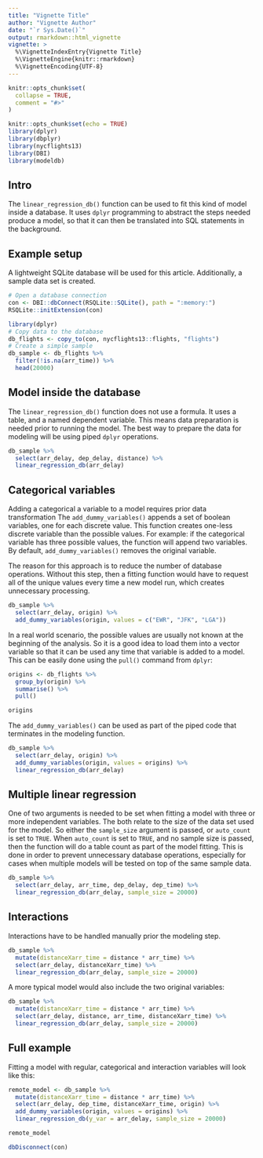 ```yaml
---
title: "Vignette Title"
author: "Vignette Author"
date: "`r Sys.Date()`"
output: rmarkdown::html_vignette
vignette: >
  %\VignetteIndexEntry{Vignette Title}
  %\VignetteEngine{knitr::rmarkdown}
  %\VignetteEncoding{UTF-8}
---
```


```r
knitr::opts_chunk$set(
  collapse = TRUE,
  comment = "#>"
)

knitr::opts_chunk$set(echo = TRUE)
library(dplyr)
library(dbplyr)
library(nycflights13)
library(DBI)
library(modeldb)
```

## Intro

The `linear_regression_db()` function can be used to fit this kind of model inside a database.  It uses `dplyr` programming to abstract the steps needed produce a model, so that it can then be translated into SQL statements in the background.

## Example setup

A lightweight SQLite database will be used for this article.  Additionally, a sample data set is created.

```r
# Open a database connection
con <- DBI::dbConnect(RSQLite::SQLite(), path = ":memory:")
RSQLite::initExtension(con)

library(dplyr)
# Copy data to the database
db_flights <- copy_to(con, nycflights13::flights, "flights")
# Create a simple sample
db_sample <- db_flights %>%
  filter(!is.na(arr_time)) %>%
  head(20000) 
```


## Model inside the database

The `linear_regression_db()` function does not use a formula.  It uses a table, and a named dependent variable.  This means data preparation is needed prior to running the model.  The best way to prepare the data for modeling will be using piped `dplyr` operations.

```r
db_sample %>%
  select(arr_delay, dep_delay, distance) %>%
  linear_regression_db(arr_delay)
```

## Categorical variables

Adding a categorical a variable to a model requires prior data transformation  The `add_dummy_variables()` appends a set of boolean variables, one for each discrete value.  This function creates one-less discrete variable than the possible values.  For example: if the categorical variable has three possible values, the function will append two variables.  By default, `add_dummy_variables()` removes the original variable.

The reason for this approach is to reduce the number of database operations.  Without this step, then a fitting function would have to request all of the unique values every time a new model run, which creates unnecessary processing. 

```r
db_sample %>%
  select(arr_delay, origin) %>%
  add_dummy_variables(origin, values = c("EWR", "JFK", "LGA"))
```

In a real world scenario, the possible values are usually not known at the beginning of the analysis. So it is a good idea to load them into a vector variable so that it can be used any time that variable is added to a model.  This can be easily done using the `pull()` command from `dplyr`:

```r
origins <- db_flights %>%
  group_by(origin) %>%
  summarise() %>%
  pull()

origins
```

The `add_dummy_variables()` can be used as part of the piped code that terminates in the modeling function.

```r
db_sample %>%
  select(arr_delay, origin) %>%
  add_dummy_variables(origin, values = origins) %>%
  linear_regression_db(arr_delay)
```

## Multiple linear regression

One of two arguments is needed to be set when fitting a model with three or more independent variables.  The both relate to the size of the data set used for the model.  So either the `sample_size` argument is passed, or `auto_count` is set to `TRUE`.  When `auto_count` is set to `TRUE`, and no sample size is passed, then the function will do a table count as part of the model fitting.  This is done in order to prevent unnecessary database operations, especially for cases when multiple models will be tested on top of the same sample data. 

```r
db_sample %>%
  select(arr_delay, arr_time, dep_delay, dep_time) %>%
  linear_regression_db(arr_delay, sample_size = 20000)
```

## Interactions

Interactions have to be handled manually prior the modeling step.  

```r
db_sample %>%
  mutate(distanceXarr_time = distance * arr_time) %>%
  select(arr_delay, distanceXarr_time) %>% 
  linear_regression_db(arr_delay, sample_size = 20000)
```

A more typical model would also include the two original variables:

```r
db_sample %>%
  mutate(distanceXarr_time = distance * arr_time) %>%
  select(arr_delay, distance, arr_time, distanceXarr_time) %>% 
  linear_regression_db(arr_delay, sample_size = 20000)
```

## Full example

Fitting a model with regular, categorical and interaction variables will look like this:

```r
remote_model <- db_sample %>%
  mutate(distanceXarr_time = distance * arr_time) %>%
  select(arr_delay, dep_time, distanceXarr_time, origin) %>% 
  add_dummy_variables(origin, values = origins) %>%
  linear_regression_db(y_var = arr_delay, sample_size = 20000)

remote_model
```

```r
dbDisconnect(con)
```
